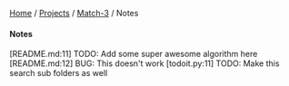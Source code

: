 [[../../index|Home]] / [[../projects_index|Projects]] / [[./match3_index|Match-3]] / Notes

==== Notes ====

[README.md:11] TODO: Add some super awesome algorithm here
[README.md:12] BUG: This doesn't work
[todoit.py:11] TODO: Make this search sub folders as well

